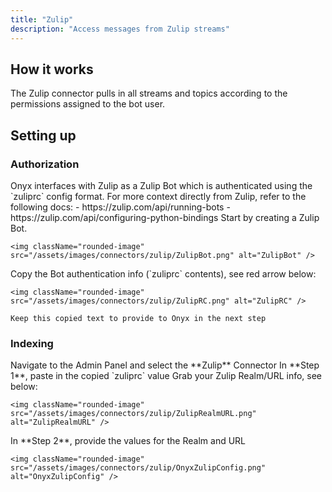 ```yaml
---
title: "Zulip"
description: "Access messages from Zulip streams"
---
```


## How it works

The Zulip connector pulls in all streams and topics according to the permissions assigned to the bot user.

## Setting up

### Authorization

<Steps>
  <Step title="Understand Zulip bot auth">
    Onyx interfaces with Zulip as a Zulip Bot which is authenticated using the `zuliprc` config format.
    For more context directly from Zulip, refer to the following docs:
    - https://zulip.com/api/running-bots
    - https://zulip.com/api/configuring-python-bindings
  </Step>

  <Step title="Create a Zulip Bot">
    Start by creating a Zulip Bot.

    <img className="rounded-image" src="/assets/images/connectors/zulip/ZulipBot.png" alt="ZulipBot" />
  </Step>

  <Step title="Copy zuliprc contents">
    Copy the Bot authentication info (`zuliprc` contents), see red arrow below:

    <img className="rounded-image" src="/assets/images/connectors/zulip/ZulipRC.png" alt="ZulipRC" />

    Keep this copied text to provide to Onyx in the next step
  </Step>
</Steps>

### Indexing

<Steps>
  <Step title="Open Zulip connector">
    Navigate to the Admin Panel and select the **Zulip** Connector
  </Step>

  <Step title="Paste zuliprc">
    In **Step 1**, paste in the copied `zuliprc` value
  </Step>

  <Step title="Get Realm/URL">
    Grab your Zulip Realm/URL info, see below:

    <img className="rounded-image" src="/assets/images/connectors/zulip/ZulipRealmURL.png" alt="ZulipRealmURL" />
  </Step>

  <Step title="Enter Realm and URL">
    In **Step 2**, provide the values for the Realm and URL

    <img className="rounded-image" src="/assets/images/connectors/zulip/OnyxZulipConfig.png" alt="OnyxZulipConfig" />
  </Step>
</Steps>
